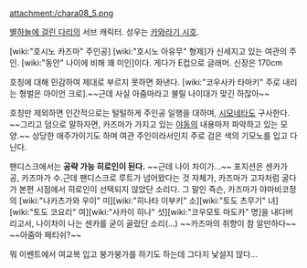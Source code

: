 attachment:/chara08_5.png

[[별하늘에 걸린 다리]]의 서브 캐릭터. 성우는 [[카와라기 시호]]. 

[wiki:"호시노 카즈마" 주인공] [wiki:"호시노 아유무" 형제]가 신세지고 있는 여관의 주인. [wiki:"동안" 나이에 비해 꽤 미인]이다. 게다가 E컵으로 글래머. 신장은 170cm

호칭에 대해 민감하여 제대로 부르지 못하면 화낸다. [wiki:"코우사카 타마키" 주로 내리는 형벌은 아이언 크로].~~근데 사실 아줌마라고 불릴 나이대가 맞긴 하잖아~~

호칭만 제외하면 인간적으로는 털털하게 주인공 일행을 대하며, [[시모네타]]도 구사한다. ~~그리고 덤으로 말하자면, 카즈마가 가지고 있는 [[야동]]의 내용마저 파악하고 있는 모양.~~ 상당한 애주가이기도 하며 여관 주인이라서인지 주로 검은 색의 기모노를 입고 다닌다. 

팬디스크에서는 '''공략 가능 히로인이 된다.''' ~~근데 나이 차이가...~~ 포지션은 센카가 공, 카즈마가 수.근데 팬디스크로 루트가 넘어왔다는 것 자체가, 카즈마가 고자처럼 굴다가 본편 시점에서 히로인이 선택되지 않았단 소리다. 그 말인 즉슨, 카즈마가 야마비코정의 [wiki:"나카츠가와 우이" 미][wiki:"히나타 이부키" 소][wiki:"토도 츠무기" 녀] [wiki:"토도 코요리" 여][wiki:"사카이 히나" 섯][wiki:"코우모토 마도카" 명]을 내다버리고서, 나이차이 나는 센카를 굳이 골랐단 소리(...) ~~카즈마의 취향이 참 알만하다~~ ~~아줌마 페티쉬?~~

뭐 이벤트에서 여교복 입고 붕가붕가를 하기도 하는데 그다지 낯설지 않다...
